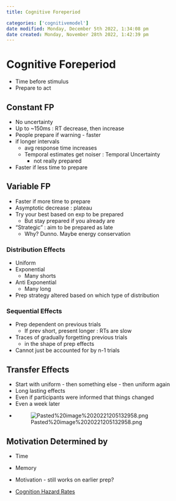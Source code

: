 ```yaml
---
title: Cognitive Foreperiod

categories: ['cognitivemodel']
date modified: Monday, December 5th 2022, 1:34:08 pm
date created: Monday, November 28th 2022, 1:42:39 pm
---
```


# Cognitive Foreperiod

- Time before stimulus
- Prepare to act

## Constant FP
- No uncertainty
- Up to ~150ms : RT decrease, then increase
- People prepare if warning - faster
- if longer intervals
	- avg response time increases
	- Temporal estimates get noiser : Temporal Uncertainty
		- not really prepared
		
- Faster if less time to prepare

## Variable FP
- Faster if more time to prepare
- Asymptotic decrease : plateau
- Try your best based on exp to be prepared
	- But stay prepared if you already are
- "Strategic" : aim to be prepared as late
	- Why? Dunno. Maybe energy conservation

### Distribution Effects
- Uniform
- Exponential
	- Many shorts
- Anti Exponential
	- Many long
- Prep strategy altered based on which type of distribution

### Sequential Effects
- Prep dependent on previous trials
	- If prev short, present longer : RTs are slow
- Traces of gradually forgetting previous trials
	- in the shape of prep effects
- Cannot just be accounted for by n-1 trials

## Transfer Effects
- Start with uniform - then something else - then uniform again
- Long lasting effects
- Even if participants were informed that things changed
- Even a week later
- ![Pasted%20image%2020221205132958.png](Pasted%20image%2020221205132958.png)

## Motivation Determined by
- Time
- Memory
- Motivation - still works on earlier prep?

- [Cognition Hazard Rates](Cognition Hazard Rates.qmd)



